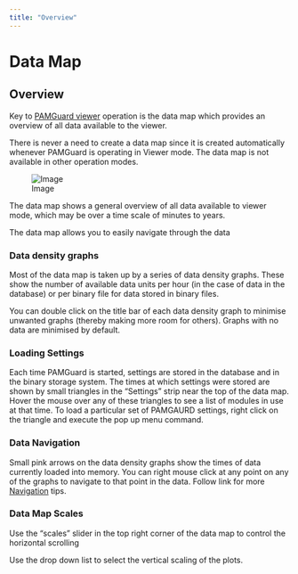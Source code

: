 ```yaml
---
title: "Overview"
---
```

Data Map
========

Overview
--------

Key to [PAMGuard viewer](../../../overview/PamMasterHelp/docs/viewerMode.html) operation is the data map which provides an overview of all data available to the viewer.

There is never a need to create a data map since it is created automatically whenever PAMGuard is operating in Viewer mode. The data map is not available in other operation modes.

![Image](./images/DataMap.png)

  
  

The data map shows a general overview of all data available to viewer mode, which may be over a time scale of minutes to years.

The data map allows you to easily navigate through the data

### Data density graphs

Most of the data map is taken up by a series of data density graphs. These show the number of available data units per hour (in the case of data in the database) or per binary file for data stored in binary files.

You can double click on the title bar of each data density graph to minimise unwanted graphs (thereby making more room for others). Graphs with no data are minimised by default.

### Loading Settings

Each time PAMGuard is started, settings are stored in the database and in the binary storage system. The times at which settings were stored are shown by small triangles in the "Settings" strip near the top of the data map. Hover the mouse over any of these triangles to see a list of modules in use at that time. To load a particular set of PAMGAURD settings, right click on the triangle and execute the pop up menu command.

### Data Navigation

Small pink arrows on the data density graphs show the times of data currently loaded into memory. You can right mouse click at any point on any of the graphs to navigate to that point in the data. Follow link for more [Navigation](../../../detectors/clickDetectorHelp/docs/offline_Navigating.html) tips.

### Data Map Scales

Use the "scales" slider in the top right corner of the data map to control the horizontal scrolling

Use the drop down list to select the vertical scaling of the plots.
